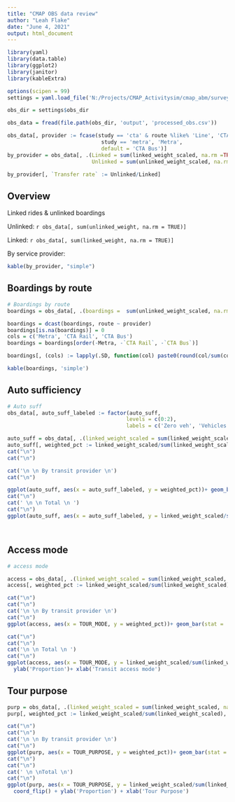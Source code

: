 ```yaml
---
title: "CMAP OBS data review"
author: "Leah Flake"
date: "June 4, 2021"
output: html_document
---
```


```r
library(yaml)
library(data.table)
library(ggplot2)
library(janitor)
library(kableExtra)

options(scipen = 99)
settings = yaml.load_file('N:/Projects/CMAP_Activitysim/cmap_abm/survey_data_prep/cmap_inputs.yml')

obs_dir = settings$obs_dir

obs_data = fread(file.path(obs_dir, 'output', 'processed_obs.csv'))

obs_data[, provider := fcase(study == 'cta' & route %like% 'Line', 'CTA Rail',
                              study == 'metra', 'Metra',
                              default = 'CTA Bus')]
by_provider = obs_data[, .(Linked = sum(linked_weight_scaled, na.rm =TRUE), 
                           Unlinked = sum(unlinked_weight_scaled, na.rm = TRUE)), by = .(`Transit Service` = provider)]

by_provider[, `Transfer rate` := Unlinked/Linked]
```

## Overview 

Linked rides & unlinked boardings

Unlinked:
`r obs_data[, sum(unlinked_weight, na.rm = TRUE)]`

Linked:
`r obs_data[, sum(linked_weight, na.rm = TRUE)]`


By service provider:

```r
kable(by_provider, "simple")
```

## Boardings by route

```r
# Boardings by route
boardings = obs_data[, .(boardings =  sum(unlinked_weight_scaled, na.rm = TRUE)), .(provider, route)]

boardings = dcast(boardings, route ~ provider)
boardings[is.na(boardings)] = 0
cols = c('Metra', 'CTA Rail', 'CTA Bus') 
boardings = boardings[order(-Metra, -`CTA Rail`, -`CTA Bus`)]

boardings[, (cols) := lapply(.SD, function(col) paste0(round(col/sum(col, na.rm = TRUE), 3) * 100,'%')), .SDcols=cols]

kable(boardings, 'simple')
```

## Auto sufficiency
```r
# Auto suff
obs_data[, auto_suff_labeled := factor(auto_suff, 
                                      levels = c(0:2), 
                                      labels = c('Zero veh', 'Vehicles < workers', 'Vehicles >= workers'))]

auto_suff = obs_data[, .(linked_weight_scaled = sum(linked_weight_scaled, na.rm = TRUE)), .(provider, auto_suff_labeled)]
auto_suff[, weighted_pct := linked_weight_scaled/sum(linked_weight_scaled), by = .(provider)]
cat("\n")
cat("\n")

cat('\n \n By transit provider \n')
cat("\n")

ggplot(auto_suff, aes(x = auto_suff_labeled, y = weighted_pct))+ geom_bar(stat = 'identity') + theme_bw() + facet_grid('provider', scales = 'free')  + ylab('Proportion')  + xlab('Auto sufficiency')
cat("\n")
cat(' \n \n Total \n ')
cat("\n")
ggplot(auto_suff, aes(x = auto_suff_labeled, y = linked_weight_scaled/sum(linked_weight_scaled)))+ geom_bar(stat = 'identity') + theme_bw() + ylab('Proportion') + xlab('Auto sufficiency')




```

## Access mode

```r
# access mode

access = obs_data[, .(linked_weight_scaled = sum(linked_weight_scaled, na.rm = TRUE)), .(provider, TOUR_MODE)]
access[, weighted_pct := linked_weight_scaled/sum(linked_weight_scaled), by = .(provider)]

cat("\n")
cat("\n")
cat('\n \n By transit provider \n')
cat("\n")
ggplot(access, aes(x = TOUR_MODE, y = weighted_pct))+ geom_bar(stat = 'identity') + theme_bw() + facet_wrap('provider', scales = 'free') + ylab('Proportion') + xlab('Transit access mode')

cat("\n")
cat("\n")
cat('\n \n Total \n ')
cat("\n")
ggplot(access, aes(x = TOUR_MODE, y = linked_weight_scaled/sum(linked_weight_scaled)))+ geom_bar(stat = 'identity') + theme_bw() +
  ylab('Proportion')+ xlab('Transit access mode')
```

## Tour purpose

```r

purp = obs_data[, .(linked_weight_scaled = sum(linked_weight_scaled, na.rm = TRUE)), .(provider, TOUR_PURPOSE)]
purp[, weighted_pct := linked_weight_scaled/sum(linked_weight_scaled), by = .(provider)]

cat("\n")
cat("\n")
cat('\n \n By transit provider \n')
cat("\n")
ggplot(purp, aes(x = TOUR_PURPOSE, y = weighted_pct))+ geom_bar(stat = 'identity', positin = 'fill') + theme_bw() + facet_grid('provider', scales = 'free') + coord_flip() + ylab('Proportion') + xlab('Tour Purpose')
cat("\n")
cat("\n")
cat(' \n \nTotal \n')
cat("\n")
ggplot(purp, aes(x = TOUR_PURPOSE, y = linked_weight_scaled/sum(linked_weight_scaled)))+ geom_bar(stat = 'identity') + theme_bw() +
  coord_flip() + ylab('Proportion') + xlab('Tour Purpose')
```